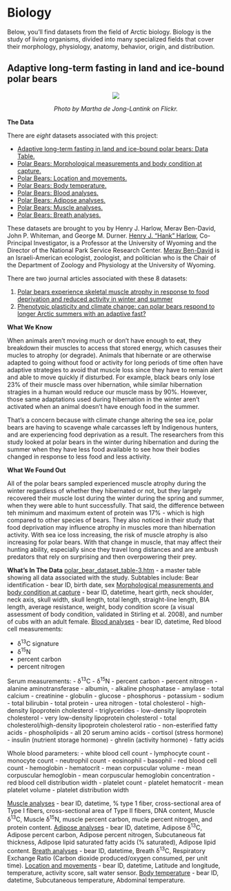 # **Biology** {-#bio} 

Below, you'll find datasets from the field of Arctic biology. Biology is the study of living organisms, divided into many specialized fields that cover their morphology, physiology, anatomy, behavior, origin, and distribution.

## Adaptive long-term fasting in land and ice-bound polar bears {-#section-bears}

<center>
![](images/bears.jpg)

*Photo by Martha de Jong-Lantink on Flickr.*
</center>

**The Data**

There are *eight* datasets associated with this project: 

* [Adaptive long-term fasting in land and ice-bound polar bears: Data Table.](https://arcticdata.io/catalog/view/doi%3A10.18739%2FA2Z35S)
* [Polar Bears: Morphological measurements and body condition at capture.](https://arcticdata.io/catalog/view/doi%3A10.5065%2FD60V89XD)
* [Polar Bears: Location and movements.](https://arcticdata.io/catalog/view/doi%3A10.5065%2FD6K072D2)
* [Polar Bears: Body temperature.](https://arcticdata.io/catalog/view/doi%3A10.5065%2FD6T43R6P)
* [Polar Bears: Blood analyses.](https://arcticdata.io/catalog/view/doi%3A10.5065%2FD61N7Z8M)
* [Polar Bears: Adipose analyses.](https://arcticdata.io/catalog/view/doi%3A10.5065%2FD6H41PJS)
* [Polar Bears: Muscle analyses.](https://arcticdata.io/catalog/view/doi%3A10.5065%2FD6RR1WDV)
* [Polar Bears: Breath analyses.](https://arcticdata.io/catalog/view/doi%3A10.5065%2FD6HD7SS6)

These datasets are brought to you by Henry J. Harlow, Merav Ben-David, John P. Whiteman, and George M. Durner. [Henry J. "Hank" Harlow](https://polarbearsinternational.org/profiles/hank-harlow/), Co-Principal Investigator, is a Professor at the University of Wyoming and the Director of the National Park Service Research Center. [Merav Ben-David](http://www.uwyo.edu/zoology/people/bendavid.html) is an Israeli-American ecologist, zoologist, and politician who is the Chair of the Department of Zoology and Physiology at the University of Wyoming.

There are two journal articles associated with these 8 datasets: 

1. [Polar bears experience skeletal muscle atrophy in response to food deprivation and reduced activity in winter and summer](https://academic.oup.com/conphys/article/5/1/cox049/4079877)
2. [Phenotypic plasticity and climate change: can polar bears respond to longer Arctic summers with an adaptive fast?](https://pubmed.ncbi.nlm.nih.gov/29197040/)

**What We Know**

When animals aren't moving much or don't have enough to eat, they breakdown their muscles to access that stored energy, which casuses their mucles to atrophy (or degrade). Animals that hibernate or are otherwise adapted to going without food or activity for long periods of time often have adaptive strategies to avoid that muscle loss since they have to remain alert and able to move quickly if disturbed. For example, black bears only lose 23% of their muscle mass over hibernation, while similar hibernation stragies in a human would reduce our muscle mass by 90%. However, those same adaptations used during hibernation in the winter aren't activated when an animal doesn't have enough food in the summer.

That's a concern because with climate change altering the sea ice, polar bears are having to scavenge whale carcasses left by Indigenous hunters, and are experiencing food deprivation as a result. The researchers from this study looked at polar bears in the winter during hibernation and during the summer when they have less food available to see how their bodies changed in response to less food and less activity.

**What We Found Out**

All of the polar bears sampled experienced muscle atrophy during the winter regardless of whether they hibernated or not, but they largely recovered their muscle lost during the winter during the spring and summer, when they were able to hunt successfully. That said, the difference between teh minimum and maximum extent of protein was 17% - which is high compared to other species of bears. They also noticed in their study that food deprivation may influence atrophy in muscles more than hibernation activity. With sea ice loss increasing, the risk of muscle atrophy is also increasing for polar bears. With that change in muscle, that may affect their hunting ability, especially since they travel long distances and are ambush predators that rely on surprising and then overpowering their prey.

**What's In The Data**
[polar_bear_dataset_table-3.htm](https://doi.org/10.18739/A2Z35S) - a master table showing all data associated with the study. Subtables include: 
Bear identification - bear ID, birth date, sex
[Morphological measurements and body condition at capture](https://doi.org/10.5065/D60V89XD) - bear ID, datetime, heart girth, neck shoulder, neck axis, skull width, skull length, total length, straight-line length, BIA length, average resistance, weight, body condition score (a visual assessment of body condition, validated in Stirling et al. 2008), and number of cubs with an adult female.
[Blood analyses](https://doi.org/10.5065/D61N7Z8M) - bear ID, datetime, Red blood cell measurements:

- δ<sup>13</sup>C signature 
- δ<sup>15</sup>N
- percent carbon
- percent nitrogen

Serum measurements: 
- δ<sup>13</sup>C
- δ<sup>15</sup>N
- percent carbon
- percent nitrogen
- alanine aminotransferase
- albumin,
- alkaline phosphatase
- amylase
- total calcium
- creatinine
- globulin
- glucose
- phosphorus
- potassium
- sodium
- total bilirubin
- total protein
- urea nitrogen
- total cholesterol
- high-density lipoprotein cholesterol
- triglycerides
- low-density lipoprotein cholesterol
- very low-density lipoprotein cholesterol
- total cholesterol/high-density lipoprotein cholesterol ratio
- non-esterified fatty acids
- phospholipids
- all 20 serum amino acids
- cortisol (stress hormone)
- insulin (nutrient storage hormone)
- ghrelin (activity hormone)
- fatty acids

Whole blood parameters:
- white blood cell count
- lymphocyte count
- monocyte count
- neutrophil count
- eosinophil
- basophil
- red blood cell count
- hemoglobin
- hematocrit
- mean corpuscular volume
- mean corpuscular hemoglobin
- mean corpuscular hemoglobin concentration
- red blood cell distribution width
- platelet count
- platelet hematocrit
- mean platelet volume
- platelet distribution width

[Muscle analyses](https://doi.org/10.5065/D6RR1WDV) - bear ID, datetime, % type 1 fiber, cross-sectional area of Type I fibers, cross-sectional area of Type II fibers,	DNA content, Muscle δ<sup>13</sup>C, Muscle δ<sup>15</sup>N, muscle percent carbon, mucle percent nitrogen, and protein content.
[Adipose analyses](https://doi.org/10.5065/D6H41PJS) - bear ID, datetime, Adipose δ<sup>13</sup>C, Adipose percent carbon, Adipose percent nitrogen, Subcutaneous fat thickness, Adipose lipid saturated fatty acids (% saturated), Adipose lipid content.
[Breath analyses](https://doi.org/10.5065/D6HD7SS6) - bear ID, datetime, Breath δ<sup>13</sup>C, Respiratory Exchange Ratio (Carbon dioxide produced/oxygen consumed, per unit time).
[Location and movements](https://doi.org/10.5065/D6K072D2) - bear ID, datetime, Latitude and longitude, temperature, activity score, salt water sensor.
[Body temperature](https://doi.org/10.5065/D6T43R6P) - bear ID, datetime, Subcutaneous temperature, Abdominal temperature.
